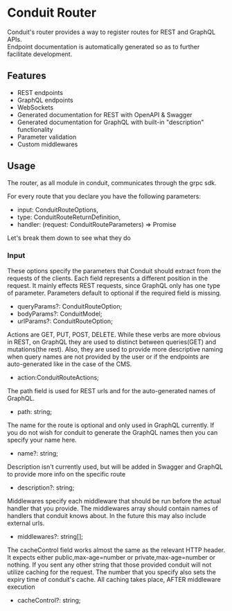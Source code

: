# Conduit Router

Conduit's router provides a way to register routes for REST and GraphQL APIs.<br />
Endpoint documentation is automatically generated so as to further facilitate development.

## Features

- REST endpoints
- GraphQL endpoints
- WebSockets
- Generated documentation for REST with OpenAPI & Swagger
- Generated documentation for GraphQL with built-in "description" functionality
- Parameter validation
- Custom middlewares

<!--
**TODO**
**Update Below**
-->

## Usage

The router, as all module in conduit, communicates through the grpc sdk.

For every route that you declare you have the following parameters:

- input: ConduitRouteOptions,
- type: ConduitRouteReturnDefinition,
- handler: (request: ConduitRouteParameters) => Promise

Let's break them down to see what they do

### Input

These options specify the parameters that Conduit should extract
from the requests of the clients. Each field represents a different
position in the request. It mainly effects REST requests, since GraphQL
only has one type of parameter. Parameters default to optional if the required
field is missing.

- queryParams?: ConduitRouteOption;
- bodyParams?: ConduitModel;
- urlParams?: ConduitRouteOption;

Actions are GET, PUT, POST, DELETE. While these verbs are more obvious in REST,
on GraphQL they are used to distinct between queries(GET) and mutations(the rest). Also,
they are used to provide more descriptive naming when query names are not provided by the user
or if the endpoints are auto-generated like in the case of the CMS.

- action:ConduitRouteActions;

The path field is used for REST urls and for the auto-generated names of GraphQL.

- path: string;

The name for the route is optional and only used in GraphQL currently. If you
do not wish for conduit to generate the GraphQL names then you can specify your name here.
- name?: string;

Description isn't currently used, but will be added in Swagger and GraphQL to provide more info on the specific route
- description?: string;

Middlewares specify each middleware that should be run before the actual handler that you provide.
The middlewares array should contain names of handlers that conduit knows about.
In the future this may also include external urls.
- middlewares?: string[];

The cacheControl field works almost the same as the relevant HTTP header.
It expects either public,max-age=number or private,max-age=number or nothing.
If you sent any other string that those provided conduit will not utilize caching for the request.
The number that you specify also sets the expiry time of conduit's cache. All caching takes place,
AFTER middleware execution
- cacheControl?: string;
